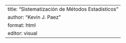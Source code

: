 ---
title: "Sistematización de Métodos Estadísticos"
author: "Kevin J. Paez"
format: html
editor: visual
---